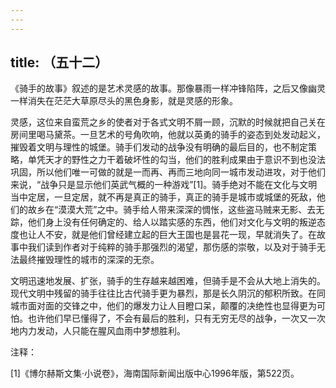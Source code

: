 ```yaml
---
---
---
```

title: （五十二）
---




《骑手的故事》叙述的是艺术灵感的故事。那像暴雨一样冲锋陷阵，之后又像幽灵一样消失在茫茫大草原尽头的黑色身影，就是灵感的形象。

灵感，这位来自蛮荒之乡的使者对于各式文明不屑一顾，沉默的时候就把自己关在房间里喝马黛茶。一旦艺术的号角吹响，他就以英勇的骑手的姿态到处发动起义，摧毁着文明与理性的城堡。骑手们发动的战争没有明确的最后目的，也不制定策略，单凭天才的野性之力干着破坏性的勾当，他们的胜利成果由于意识不到也没法巩固，所以他们唯一可做的就是一而再、再而三地向同一城市发动进攻，对于他们来说，“战争只是显示他们英武气概的一种游戏”[1]。骑手绝对不能在文化与文明当中定居，一旦定居，就不再是真正的骑手，真正的骑手是城市或城堡的死敌，他们的故乡在“漠漠大荒”之中。骑手给人带来深深的惆怅，这些盗马贼来无影、去无踪，他们身上没有任何确定的、给人以踏实感的东西，他们对文化与文明的叛逆态度也让人不安，就是他们曾经建立起的巨大王国也是昙花一现，早就消失了。在故事中我们读到作者对于纯粹的骑手那强烈的渴望，那伤感的崇敬，以及对于骑手无法最终摧毁理性的城市的深深的无奈。

文明迅速地发展、扩张，骑手的生存越来越困难，但骑手是不会从大地上消失的。现代文明中残留的骑手往往比古代骑手更为暴烈，那是长久阴沉的郁积所致。在同城市面对面的交锋之中，他们的爆发力让人目瞪口呆，颠覆的决绝性也显得更为可怕。也许他们早已懂得了，不会有最后的胜利，只有无穷无尽的战争，一次又一次地内力发动，人只能在腥风血雨中梦想胜利。

注释：

[1]《博尔赫斯文集·小说卷》，海南国际新闻出版中心1996年版，第522页。